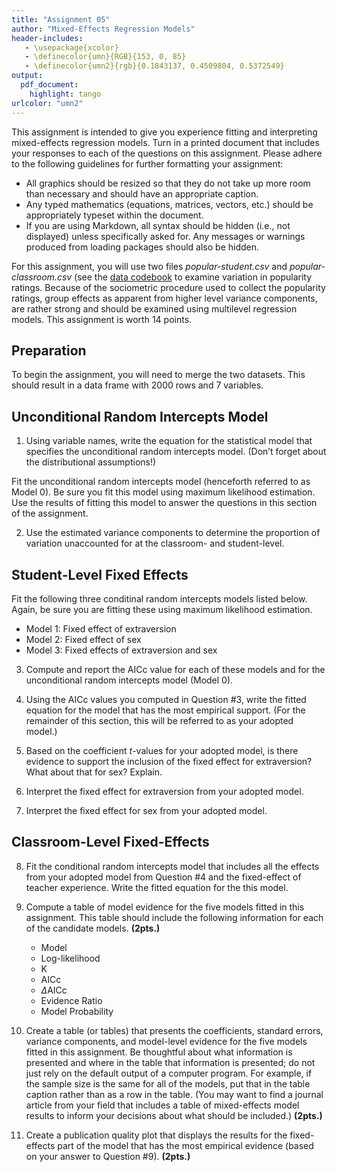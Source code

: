 ```yaml
---
title: "Assignment 05"
author: "Mixed-Effects Regression Models"
header-includes:
   - \usepackage{xcolor}
   - \definecolor{umn}{RGB}{153, 0, 85}
   - \definecolor{umn2}{rgb}{0.1843137, 0.4509804, 0.5372549}
output: 
  pdf_document:
    highlight: tango
urlcolor: "umn2"
---
```


This assignment is intended to give you experience fitting and interpreting mixed-effects regression models. Turn in a printed document that includes your responses to each of the questions on this assignment. Please adhere to the following guidelines for further formatting your assignment: 

- All graphics should be resized so that they do not take up more room than necessary and should have an appropriate caption.
- Any typed mathematics (equations, matrices, vectors, etc.) should be appropriately typeset within the document.
- If you are using Markdown, all syntax should be hidden (i.e., not displayed) unless specifically asked for. Any messages or warnings produced from loading packages should also be hidden.


For this assignment, you will use two files *popular-student.csv* and *popular-classroom.csv* (see the [data codebook](http://zief0002.github.io/epsy-8252/data-codebook.html#popular) to examine variation in popularity ratings. Because of the sociometric procedure used to collect the popularity ratings, group effects as apparent from higher level variance components, are rather strong and should be examined using multilevel regression models. This assignment is worth 14 points.

\rule{0.5\linewidth}{\linethickness}


## Preparation

To begin the assignment, you will need to merge the two datasets. This should result in a data frame with 2000 rows and 7 variables. 


## Unconditional Random Intercepts Model

1. Using variable names, write the equation for the statistical model that specifies the unconditional random intercepts model. (Don't forget about the distributional assumptions!)

Fit the unconditional random intercepts model (henceforth referred to as Model 0). Be sure you fit this model using maximum likelihood estimation. Use the results of fitting this model to answer the questions in this section of the assignment.

2. Use the estimated variance components to determine the proportion of variation unaccounted for at the classroom- and student-level.


## Student-Level Fixed Effects

Fit the following three conditinal random intercepts models listed below. Again, be sure you are fitting these using maximum likelihood estimation.

- Model 1: Fixed effect of extraversion
- Model 2: Fixed effect of sex
- Model 3: Fixed effects of extraversion and sex 

3. Compute and report the AICc value for each of these models and for the unconditional random intercepts model (Model 0). 
4. Using the AICc values you computed in Question \#3, write the fitted equation for the model that has the most empirical support. (For the remainder of this section, this will be referred to as your adopted model.)

5. Based on the coefficient $t$-values for your adopted model, is there evidence to support the inclusion of the fixed effect for extraversion? What about that for sex? Explain.

6. Interpret the fixed effect for extraversion from your adopted model.

7. Interpret the fixed effect for sex from your adopted model.


## Classroom-Level Fixed-Effects

8. Fit the conditional random intercepts model that includes all the effects from your adopted model from Question \#4 and the fixed-effect of teacher experience. Write the fitted equation for the this model.


9. Compute a table of model evidence for the five models fitted in this assignment. This table should include the following information for each of the candidate models. **(2pts.)**

    - Model
    - Log-likelihood
    - K
    - AICc
    - $\Delta$AICc
    - Evidence Ratio
    - Model Probability
    
10. Create a table (or tables) that presents the coefficients, standard errors, variance components, and model-level evidence for the five models fitted in this assignment. Be thoughtful about what information is presented and where in the table that information is presented; do not just rely on the default output of a computer program. For example, if the sample size is the same for all of the models, put that in the table caption rather than as a row in the table. (You may want to find a journal article from your field that includes a table of mixed-effects model results to inform your decisions about what should be included.) **(2pts.)**

11. Create a publication quality plot that displays the results for the fixed-effects part of the model that has the most empirical evidence (based on your answer to Question \#9). **(2pts.)**
